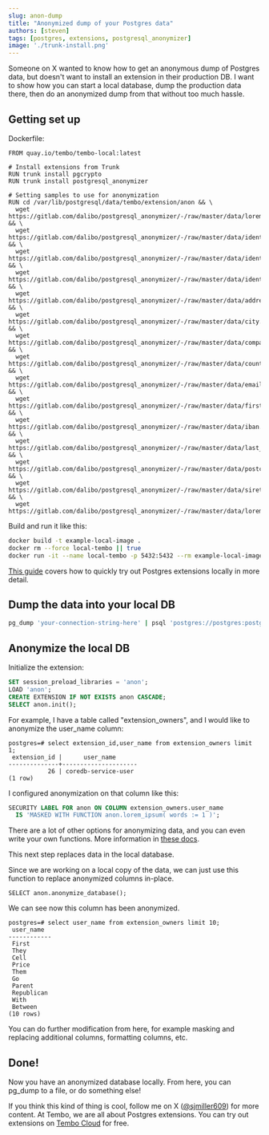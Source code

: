 ```yaml
---
slug: anon-dump
title: "Anonymized dump of your Postgres data"
authors: [steven]
tags: [postgres, extensions, postgresql_anonymizer]
image: './trunk-install.png'
---
```


Someone on X wanted to know how to get an anonymous dump of Postgres data, but doesn't want to install an extension in their production DB. I want to show how you can start a local database, dump the production data there, then do an anonymized dump from that without too much hassle.

## Getting set up

Dockerfile:

```shell
FROM quay.io/tembo/tembo-local:latest

# Install extensions from Trunk
RUN trunk install pgcrypto
RUN trunk install postgresql_anonymizer

# Setting samples to use for anonymization
RUN cd /var/lib/postgresql/data/tembo/extension/anon && \
  wget https://gitlab.com/dalibo/postgresql_anonymizer/-/raw/master/data/lorem_ipsum.csv && \
  wget https://gitlab.com/dalibo/postgresql_anonymizer/-/raw/master/data/identifiers_category.csv && \
  wget https://gitlab.com/dalibo/postgresql_anonymizer/-/raw/master/data/identifier_fr_FR.csv && \
  wget https://gitlab.com/dalibo/postgresql_anonymizer/-/raw/master/data/identifier_en_US.csv && \
  wget https://gitlab.com/dalibo/postgresql_anonymizer/-/raw/master/data/address.csv && \
  wget https://gitlab.com/dalibo/postgresql_anonymizer/-/raw/master/data/city.csv && \
  wget https://gitlab.com/dalibo/postgresql_anonymizer/-/raw/master/data/company.csv && \
  wget https://gitlab.com/dalibo/postgresql_anonymizer/-/raw/master/data/country.csv && \
  wget https://gitlab.com/dalibo/postgresql_anonymizer/-/raw/master/data/email.csv && \
  wget https://gitlab.com/dalibo/postgresql_anonymizer/-/raw/master/data/first_name.csv && \
  wget https://gitlab.com/dalibo/postgresql_anonymizer/-/raw/master/data/iban.csv && \
  wget https://gitlab.com/dalibo/postgresql_anonymizer/-/raw/master/data/last_name.csv && \
  wget https://gitlab.com/dalibo/postgresql_anonymizer/-/raw/master/data/postcode.csv && \
  wget https://gitlab.com/dalibo/postgresql_anonymizer/-/raw/master/data/siret.csv && \
  wget https://gitlab.com/dalibo/postgresql_anonymizer/-/raw/master/data/lorem_ipsum.csv
```

Build and run it like this:

```bash
docker build -t example-local-image .
docker rm --force local-tembo || true
docker run -it --name local-tembo -p 5432:5432 --rm example-local-image
```

[This guide](https://tembo.io/docs/tembo-cloud/try-extensions-locally) covers how to quickly try out Postgres extensions locally in more detail.

## Dump the data into your local DB

```bash
pg_dump 'your-connection-string-here' | psql 'postgres://postgres:postgres@localhost:5432'
```

## Anonymize the local DB

Initialize the extension:

```sql
SET session_preload_libraries = 'anon';
LOAD 'anon';
CREATE EXTENSION IF NOT EXISTS anon CASCADE;
SELECT anon.init();
```

For example, I have a table called "extension_owners", and I would like to anonymize the user_name column:
```
postgres=# select extension_id,user_name from extension_owners limit 1;
 extension_id |      user_name
--------------+---------------------
           26 | coredb-service-user
(1 row)
```

I configured anonymization on that column like this:
```sql
SECURITY LABEL FOR anon ON COLUMN extension_owners.user_name
  IS 'MASKED WITH FUNCTION anon.lorem_ipsum( words := 1 )';
```

There are a lot of other options for anonymizing data, and you can even write your own functions. More information in [these docs](https://gitlab.com/dalibo/postgresql_anonymizer/-/blob/master/docs/masking_functions.md?ref_type=heads).

<Callout variant='warning'>
This next step replaces data in the local database.
</Callout>

Since we are working on a local copy of the data, we can just use this function to replace anonymized columns in-place.
```
SELECT anon.anonymize_database();
```

We can see now this column has been anonymized.
```
postgres=# select user_name from extension_owners limit 10;
 user_name
------------
 First
 They
 Cell
 Price
 Them
 Go
 Parent
 Republican
 With
 Between
(10 rows)
```

You can do further modification from here, for example masking and replacing additional columns, formatting columns, etc.

## Done!

Now you have an anonymized database locally. From here, you can pg_dump to a file, or do something else!

If you think this kind of thing is cool, follow me on X ([@sjmiller609](https://x.com/sjmiller609)) for more content. At Tembo, we are all about Postgres extensions. You can try out extensions on [Tembo Cloud](https://cloud.tembo.io) for free.
